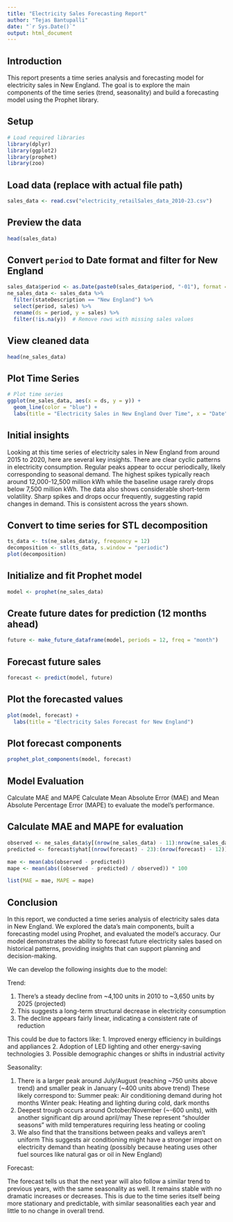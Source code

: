 ```yaml
---
title: "Electricity Sales Forecasting Report"
author: "Tejas Bantupalli"
date: "`r Sys.Date()`"
output: html_document
---
```


## Introduction

This report presents a time series analysis and forecasting model for electricity sales in New England. The goal is to explore the main components of the time series (trend, seasonality) and build a forecasting model using the Prophet library.

## Setup

```r
# Load required libraries
library(dplyr)
library(ggplot2)
library(prophet)
library(zoo)
```

## Load data (replace with actual file path)

```r
sales_data <- read.csv("electricity_retailSales_data_2010-23.csv")
```

## Preview the data

```r
head(sales_data)
```

## Convert `period` to Date format and filter for New England

```r
sales_data$period <- as.Date(paste0(sales_data$period, "-01"), format = "%Y-%m-%d")
ne_sales_data <- sales_data %>%
  filter(stateDescription == "New England") %>%
  select(period, sales) %>%
  rename(ds = period, y = sales) %>%
  filter(!is.na(y))  # Remove rows with missing sales values
```

## View cleaned data
```r
head(ne_sales_data)
```

## Plot Time Series

```r
# Plot time series
ggplot(ne_sales_data, aes(x = ds, y = y)) +
  geom_line(color = "blue") +
  labs(title = "Electricity Sales in New England Over Time", x = "Date", y = "Sales (million kWh)")
```

## Initial insights
Looking at this time series of electricity sales in New England from around 2015 to 2020, here are several key insights. There are clear cyclic patterns in electricity consumption. Regular peaks appear to occur periodically, likely corresponding to seasonal demand. The highest spikes typically reach around 12,000-12,500 million kWh while the baseline usage rarely drops below 7,500 million kWh. The data also shows considerable short-term volatility. Sharp spikes and drops occur frequently, suggesting rapid changes in demand. This is consistent across the years shown.

## Convert to time series for STL decomposition

```r
ts_data <- ts(ne_sales_data$y, frequency = 12)
decomposition <- stl(ts_data, s.window = "periodic")
plot(decomposition)
```

## Initialize and fit Prophet model

```r
model <- prophet(ne_sales_data)
```

## Create future dates for prediction (12 months ahead)

```r
future <- make_future_dataframe(model, periods = 12, freq = "month")
```

## Forecast future sales

```r
forecast <- predict(model, future)
```

## Plot the forecasted values

```r
plot(model, forecast) +
  labs(title = "Electricity Sales Forecast for New England")
```

## Plot forecast components

```r
prophet_plot_components(model, forecast)
```

## Model Evaluation

Calculate MAE and MAPE
Calculate Mean Absolute Error (MAE) and Mean Absolute Percentage Error (MAPE) to evaluate the model's performance.

## Calculate MAE and MAPE for evaluation

```r
observed <- ne_sales_data$y[(nrow(ne_sales_data) - 11):nrow(ne_sales_data)]
predicted <- forecast$yhat[(nrow(forecast) - 23):(nrow(forecast) - 12)]

mae <- mean(abs(observed - predicted))
mape <- mean(abs((observed - predicted) / observed)) * 100

list(MAE = mae, MAPE = mape)
```

## Conclusion

In this report, we conducted a time series analysis of electricity sales data in New England. We explored the data’s main components, built a forecasting model using Prophet, and evaluated the model’s accuracy. Our model demonstrates the ability to forecast future electricity sales based on historical patterns, providing insights that can support planning and decision-making.

We can develop the following insights due to the model:

Trend:

1. There's a steady decline from ~4,100 units in 2010 to ~3,650 units by 2025 (projected)
2. This suggests a long-term structural decrease in electricity consumption
3. The decline appears fairly linear, indicating a consistent rate of reduction

This could be due to factors like:
1. Improved energy efficiency in buildings and appliances
2. Adoption of LED lighting and other energy-saving technologies
3. Possible demographic changes or shifts in industrial activity

Seasonality:

1. There is a larger peak around July/August (reaching ~750 units above trend) and smaller peak in January (~400        units above trend)
   These likely correspond to:
   Summer peak: Air conditioning demand during hot months
   Winter peak: Heating and lighting during cold, dark months
2. Deepest trough occurs around October/November (~-600 units), with another significant dip around april/may 
   These represent "shoulder seasons" with mild temperatures requiring less heating or cooling
3. We also find that the transitions between peaks and valleys aren't uniform
   This suggests air conditioning might have a stronger impact on electricity demand than heating (possibly because     heating uses other fuel sources like natural gas or oil in New England)

Forecast:

The forecast tells us that the next year will also follow a similar trend to previous years, with the same seasonality as well. It remains stable with no dramatic increases or decreases. This is due to the time series itself being more stationary and predictable, with similar seasonalities each year and little to no change in overall trend.
